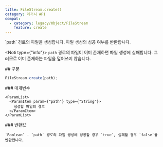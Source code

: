 ```yaml
---
title: FileStream.create()
category: 레거시 API
compat:
  - category: legacy/Object/FileStream
    feature: create
---
```


<Section>
  `path` 경로의 파일을 생성합니다. 파일 생성의 성공 여부를 반환합니다.

  <Noti type={"info"}>
    `path` 경로의 파일이 이미 존재하면 파일 생성에 실패합니다. 그러므로 이미 존재하는 파일을 덮어쓰지 않습니다.
  </Noti>
</Section>
<Section>
  ## 구문

  ~~~js
  FileStream.create(path);
  ~~~

  <Section>
    ### 매개변수

    <ParamList>
      <ParamItem param={"path"} type={"String"}>
        생성할 파일의 경로
      </ParamItem>
    </ParamList>
  </Section>
  <Section>
    ### 반환값

    `Boolean` - `path` 경로의 파일 생성에 성공할 경우 `true`, 실패할 경우 `false`를 반환합니다.
  </Section>
</Section>